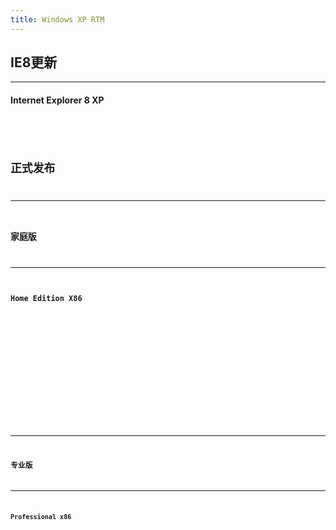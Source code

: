 ```yaml
---
title: Windows XP RTM
---
```


[//]: # (2009年03月25日)


[//]: # (2001年10月30日)


## IE8更新

---

#### Internet Explorer 8 XP
<Badge text="IPFS" variant="note" /> <Badge text="32位" variant="success" /> <Badge text="零售" variant="tip" /> <Badge text="中文" variant="caution" /> <Badge text="2009-03-25" variant="danger" />
<Card title="IPFS 下载与详情">
    <CardGrid>
        <LinkCard title="快速下载" href="https://ipfs.winx.run/bafybeib5aamqjsey7cbwqssz5jisv5hmbvy4cjlhdspegrrrhnhabdxzw4?filename=cn_windows_internet_explorer_8_for_windows_xp_x86.exe#quick" />
        <LinkCard title="高级下载" href="https://ipfs.winx.run/bafybeib5aamqjsey7cbwqssz5jisv5hmbvy4cjlhdspegrrrhnhabdxzw4?filename=cn_windows_internet_explorer_8_for_windows_xp_x86.exe" variant="secondary" />
    </CardGrid>
    <Code code={cn_windows_internet_explorer_8_for_windows_xp_x86} title="校验信息" wrap={true} />
</Card>

## 正式发布

---

### 家庭版

---

#### Home Edition X86
<Badge text="IPFS" variant="note" /> <Badge text="32位" variant="success" /> <Badge text="零售" variant="tip" /> <Badge text="中文" variant="caution" /> <Badge text="2001-10-30" variant="danger" />
<Card title="IPFS 下载与详情">
    <CardGrid>
        <LinkCard title="快速下载" href="https://ipfs.winx.run/bafybeihx3mnplwi2ahqgeslmyxtrxddfsj2ltboua743dbhyuyfy7i7y34?filename=CN_WINXP_HOME_ISO.img#quick" />
        <LinkCard title="高级下载" href="https://ipfs.winx.run/bafybeihx3mnplwi2ahqgeslmyxtrxddfsj2ltboua743dbhyuyfy7i7y34?filename=CN_WINXP_HOME_ISO.img" variant="secondary" />
    </CardGrid>
    <Code code={cn_winxp_home_ios_img} title="校验信息" wrap={true} />
</Card>

---

### 专业版

---

#### Professional x86
<Badge text="IPFS" variant="note" /> <Badge text="32位" variant="success" /> <Badge text="零售" variant="tip" /> <Badge text="中文" variant="caution" /> <Badge text="2001-10-30" variant="danger" />
<Card title="IPFS 下载与详情">
    <CardGrid>
        <LinkCard title="快速下载" href="https://ipfs.winx.run/bafybeiaeqh4wnra4vqp3ekte43usiv4z5emfcox6zpscqjxyc7xnvevboi?filename=CN_WINXP_PRO_ISO.img#quick" />
        <LinkCard title="高级下载" href="https://ipfs.winx.run/bafybeiaeqh4wnra4vqp3ekte43usiv4z5emfcox6zpscqjxyc7xnvevboi?filename=CN_WINXP_PRO_ISO.img" variant="secondary" />
    </CardGrid>
    <Code code={cn_winxp_pro_iso_img} title="校验信息" wrap={true} />
</Card>


